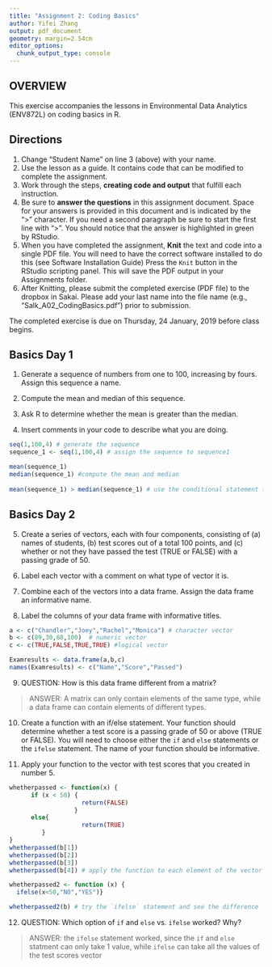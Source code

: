 ```yaml
---
title: "Assignment 2: Coding Basics"
author: Yifei Zhang
output: pdf_document
geometry: margin=2.54cm
editor_options: 
  chunk_output_type: console
---
```


## OVERVIEW

This exercise accompanies the lessons in Environmental Data Analytics (ENV872L) on coding basics in R. 

## Directions
1. Change "Student Name" on line 3 (above) with your name.
2. Use the lesson as a guide. It contains code that can be modified to complete the assignment.
3. Work through the steps, **creating code and output** that fulfill each instruction.
4. Be sure to **answer the questions** in this assignment document.
Space for your answers is provided in this document and is indicated by the ">" character.
If you need a second paragraph be sure to start the first line with ">".
You should notice that the answer is highlighted in green by RStudio. 
6. When you have completed the assignment, **Knit** the text and code into a single PDF file.
You will need to have the correct software installed to do this (see Software Installation Guide)
Press the `Knit` button in the RStudio scripting panel.
This will save the PDF output in your Assignments folder.
8. After Knitting, please submit the completed exercise (PDF file) to the dropbox in Sakai. Please add your last name into the file name (e.g., "Salk_A02_CodingBasics.pdf") prior to submission.

The completed exercise is due on Thursday, 24 January, 2019 before class begins.

## Basics Day 1

1. Generate a sequence of numbers from one to 100, increasing by fours. Assign this sequence a name. 

2. Compute the mean and median of this sequence. 

3. Ask R to determine whether the mean is greater than the median. 

4. Insert comments in your code to describe what you are doing.

```r

seq(1,100,4) # generate the sequence 
sequence_1 <- seq(1,100,4) # assign the sequence to sequence1

mean(sequence_1)
median(sequence_1) #compute the mean and median
 
mean(sequence_1) > median(sequence_1) # use the conditional statement to let R resturn whether it's true or false.

```

## Basics Day 2

5. Create a series of vectors, each with four components, consisting of (a) names of students, (b) test scores out of a total 100 points, and (c) whether or not they have passed the test (TRUE or FALSE) with a passing grade of 50.

6. Label each vector with a comment on what type of vector it is.

7. Combine each of the vectors into a data frame. Assign the data frame an informative name.

8. Label the columns of your data frame with informative titles.

```r

a <- c("Chandler","Joey","Rachel","Monica") # character vector
b <- c(89,30,60,100)  # numeric vector
c <- c(TRUE,FALSE,TRUE,TRUE) #logical vector

Examresults <- data.frame(a,b,c)
names(Examresults) <- c("Name","Score","Passed")

```

9. QUESTION: How is this data frame different from a matrix?

> ANSWER: A matrix can only contain elements of the same type, while a data frame can contain elements of different types.

10. Create a function with an if/else statement. Your function should determine whether a test score is a passing grade of 50 or above (TRUE or FALSE). You will need to choose either the `if` and `else` statements or the `ifelse` statement. The name of your function should be informative.

11. Apply your function to the vector with test scores that you created in number 5. 

```r

whetherpassed <- function(x) {
      if (x < 50) {
                    return(FALSE)
                  }
      else{
                    return(TRUE)
         }      
}
whetherpassed(b[1])
whetherpassed(b[2])
whetherpassed(b[3])
whetherpassed(b[4]) # apply the function to each element of the vector b (test scores)

whetherpassed2 <- function (x) {
  ifelse(x<50,"NO","YES")}

whetherpassed2(b) # try the `ifelse` statement and see the difference

```

12. QUESTION: Which option of `if` and `else` vs. `ifelse` worked? Why?

> ANSWER: the `ifelse` statement worked, since the `if` and `else` statment can only take 1 value, while `ifelse` can take all the values of the test scores vector 
